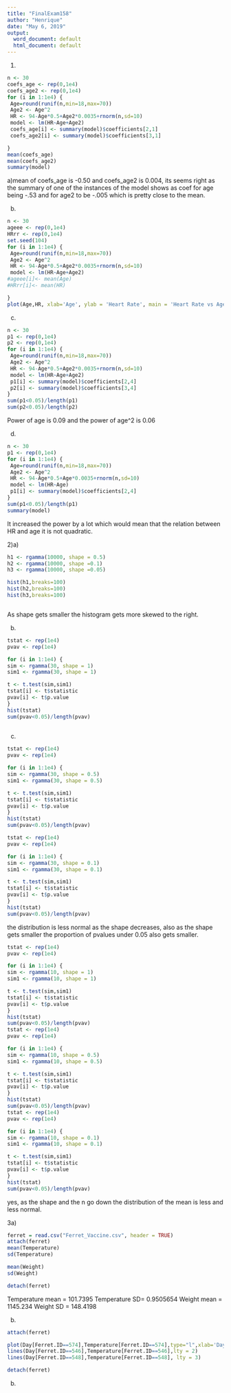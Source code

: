 ```yaml
---
title: "FinalExam158"
author: "Henrique"
date: "May 6, 2019"
output:
  word_document: default
  html_document: default
---
```

1)
```r
n <- 30
coefs_age <- rep(0,1e4)
coefs_age2 <- rep(0,1e4)
for (i in 1:1e4) {
 Age=round(runif(n,min=18,max=70))
 Age2 <- Age^2
 HR <- 94-Age*0.5+Age2*0.0035+rnorm(n,sd=10)
 model <- lm(HR~Age+Age2)
 coefs_age[i] <- summary(model)$coefficients[2,1]
 coefs_age2[i] <- summary(model)$coefficients[3,1]

}
mean(coefs_age)
mean(coefs_age2)
summary(model)


```
a)mean of coefs_age is -0.50 and coefs_age2 is 0.004, its seems right as the summary of one of the instances of the model shows as coef for age being -.53 and for age2 to be -.005 which is pretty close to the mean.

b)
```r
n <- 30
ageee <- rep(0,1e4)
HRrr <- rep(0,1e4)
set.seed(104)
for (i in 1:1e4) {
 Age=round(runif(n,min=18,max=70))
 Age2 <- Age^2
 HR <- 94-Age*0.5+Age2*0.0035+rnorm(n,sd=10)
 model <- lm(HR~Age+Age2)
#ageee[i]<- mean(Age)
#HRrr[i]<- mean(HR)

}
plot(Age,HR, xlab='Age', ylab = 'Heart Rate', main = 'Heart Rate vs Age', cex=0.9)

```
c)
```r
n <- 30
p1 <- rep(0,1e4)
p2 <- rep(0,1e4)
for (i in 1:1e4) {
 Age=round(runif(n,min=18,max=70))
 Age2 <- Age^2
 HR <- 94-Age*0.5+Age2*0.0035+rnorm(n,sd=10)
 model <- lm(HR~Age+Age2)
 p1[i] <- summary(model)$coefficients[2,4]
 p2[i] <- summary(model)$coefficients[3,4]
}
sum(p1<0.05)/length(p1)
sum(p2<0.05)/length(p2)

```
Power of age is 0.09  and the power of age^2 is 0.06

d)
```r
n <- 30
p1 <- rep(0,1e4)
for (i in 1:1e4) {
 Age=round(runif(n,min=18,max=70))
 Age2 <- Age^2
 HR <- 94-Age*0.5+Age*0.0035+rnorm(n,sd=10)
 model <- lm(HR~Age)
 p1[i] <- summary(model)$coefficients[2,4]
}
sum(p1<0.05)/length(p1)
summary(model)

```
It increased the power by a lot which would mean that the relation between HR and age it is not quadratic.




2)a)
```r

h1 <- rgamma(10000, shape = 0.5)
h2 <- rgamma(10000, shape =0.1)
h3 <- rgamma(10000, shape =0.05)

hist(h1,breaks=100)
hist(h2,breaks=100)
hist(h3,breaks=100)



```
As shape gets smaller the histogram gets more skewed to the right.

b)
```r

tstat <- rep(1e4)
pvav <- rep(1e4)

for (i in 1:1e4) {
sim <- rgamma(30, shape = 1)
sim1 <- rgamma(30, shape = 1)

t <- t.test(sim,sim1)
tstat[i] <- t$statistic
pvav[i] <- t$p.value
}
hist(tstat)
sum(pvav<0.05)/length(pvav)
  
```
c)
```r
tstat <- rep(1e4)
pvav <- rep(1e4)

for (i in 1:1e4) {
sim <- rgamma(30, shape = 0.5)
sim1 <- rgamma(30, shape = 0.5)

t <- t.test(sim,sim1)
tstat[i] <- t$statistic
pvav[i] <- t$p.value
}
hist(tstat)
sum(pvav<0.05)/length(pvav)

tstat <- rep(1e4)
pvav <- rep(1e4)

for (i in 1:1e4) {
sim <- rgamma(30, shape = 0.1)
sim1 <- rgamma(30, shape = 0.1)

t <- t.test(sim,sim1)
tstat[i] <- t$statistic
pvav[i] <- t$p.value
}
hist(tstat)
sum(pvav<0.05)/length(pvav)
```
the distribution is less normal as the shape decreases, also as the shape gets smaller the proportion of pvalues under 0.05 also gets smaller.


```r
tstat <- rep(1e4)
pvav <- rep(1e4)

for (i in 1:1e4) {
sim <- rgamma(10, shape = 1)
sim1 <- rgamma(10, shape = 1)

t <- t.test(sim,sim1)
tstat[i] <- t$statistic
pvav[i] <- t$p.value
}
hist(tstat)
sum(pvav<0.05)/length(pvav)
tstat <- rep(1e4)
pvav <- rep(1e4)

for (i in 1:1e4) {
sim <- rgamma(10, shape = 0.5)
sim1 <- rgamma(10, shape = 0.5)

t <- t.test(sim,sim1)
tstat[i] <- t$statistic
pvav[i] <- t$p.value
}
hist(tstat)
sum(pvav<0.05)/length(pvav)
tstat <- rep(1e4)
pvav <- rep(1e4)

for (i in 1:1e4) {
sim <- rgamma(10, shape = 0.1)
sim1 <- rgamma(10, shape = 0.1)

t <- t.test(sim,sim1)
tstat[i] <- t$statistic
pvav[i] <- t$p.value
}
hist(tstat)
sum(pvav<0.05)/length(pvav)
```
yes, as the shape and the n go down the distribution of the mean is less and less normal.






3a)
```r
ferret = read.csv("Ferret_Vaccine.csv", header = TRUE)
attach(ferret)
mean(Temperature)
sd(Temperature)

mean(Weight)
sd(Weight)

detach(ferret)

```
Temperature mean = 101.7395
Temperature SD= 0.9505654
Weight mean = 1145.234
Weight SD = 148.4198


b)
```r
attach(ferret)

plot(Day[Ferret.ID==574],Temperature[Ferret.ID==574],type="l",xlab='Day',ylab = 'Temperature', ylim=c(100,105))
lines(Day[Ferret.ID==546],Temperature[Ferret.ID==546],lty = 2)
lines(Day[Ferret.ID==548],Temperature[Ferret.ID==548], lty = 3)

detach(ferret)
```

b)
```r

```






